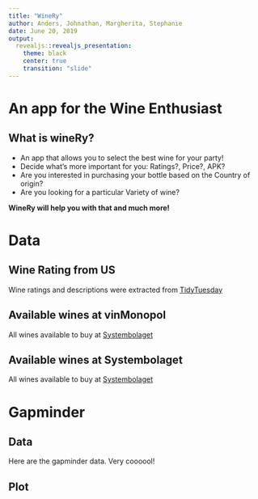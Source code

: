 ```yaml
---
title: "WineRy"
author: Anders, Johnathan, Margherita, Stephanie 
date: June 20, 2019
output: 
  revealjs::revealjs_presentation:
    theme: black
    center: true
    transition: "slide"
---
```


# An app for the Wine Enthusiast

## What is wineRy?

- An app that allows you to select the best wine for your party!
- Decide what’s more important for you: Ratings?, Price?, APK?
- Are you interested in purchasing your bottle based on the Country of origin?
- Are you looking for a particular Variety of wine?

**WineRy will help you with that and much more!**

# Data


## Wine Rating from US

Wine ratings and descriptions were extracted from [TidyTuesday](https://github.com/rfordatascience/tidytuesday)


## Available wines at vinMonopol

All wines available to buy at [Systembolaget](https://github.com/rfordatascience/tidytuesday)

## Available wines at Systembolaget

All wines available to buy at [Systembolaget](https://github.com/rfordatascience/tidytuesday)

# Gapminder


## Data

Here are the gapminder data. Very coooool!

## Plot









